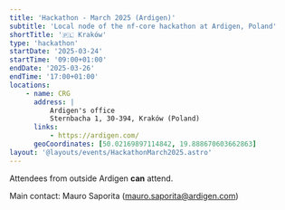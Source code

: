 ```yaml
---
title: 'Hackathon - March 2025 (Ardigen)'
subtitle: 'Local node of the nf-core hackathon at Ardigen, Poland'
shortTitle: '🇵🇱 Kraków'
type: 'hackathon'
startDate: '2025-03-24'
startTime: '09:00+01:00'
endDate: '2025-03-26'
endTime: '17:00+01:00'
locations:
    - name: CRG
      address: |
          Ardigen's office
          Sternbacha 1, 30-394, Kraków (Poland)
      links:
          - https://ardigen.com/
      geoCoordinates: [50.02169897114842, 19.888670603662863]
layout: '@layouts/events/HackathonMarch2025.astro'
---
```


Attendees from outside Ardigen **can** attend.

Main contact: Mauro Saporita ([mauro.saporita@ardigen.com](mailto:mauro.saporita@ardigen.com))

